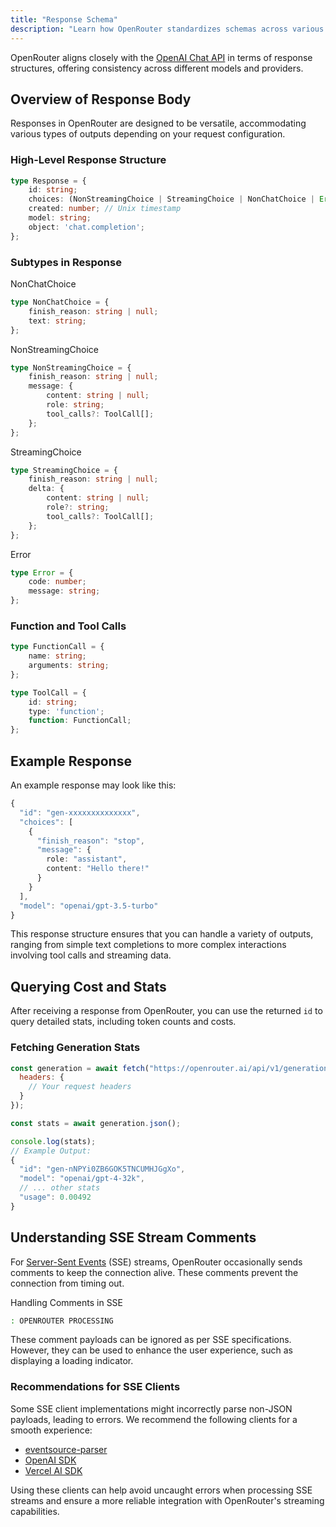```yaml
---
title: "Response Schema"
description: "Learn how OpenRouter standardizes schemas across various models and providers."
---
```


OpenRouter aligns closely with the [OpenAI Chat API](https://platform.openai.com/docs/api-reference/chat/create) in terms of response structures, offering consistency across different models and providers.

## Overview of Response Body

Responses in OpenRouter are designed to be versatile, accommodating various types of outputs depending on your request configuration.

### High-Level Response Structure

```typescript
type Response = {
    id: string;
    choices: (NonStreamingChoice | StreamingChoice | NonChatChoice | Error)[];
    created: number; // Unix timestamp
    model: string;
    object: 'chat.completion';
};
```

### Subtypes in Response

NonChatChoice

```typescript
type NonChatChoice = {
    finish_reason: string | null;
    text: string;
};
```

NonStreamingChoice
```typescript
type NonStreamingChoice = {
    finish_reason: string | null;
    message: {
        content: string | null;
        role: string;
        tool_calls?: ToolCall[];
    };
};
```

StreamingChoice
```typescript
type StreamingChoice = {
    finish_reason: string | null;
    delta: {
        content: string | null;
        role?: string;
        tool_calls?: ToolCall[];
    };
};
```

Error
```typescript
type Error = {
    code: number;
    message: string;
};
```

### Function and Tool Calls

```typescript
type FunctionCall = {
    name: string;
    arguments: string;
};

type ToolCall = {
    id: string;
    type: 'function';
    function: FunctionCall;
};
```

## Example Response

An example response may look like this:

```typescript
{
  "id": "gen-xxxxxxxxxxxxxx",
  "choices": [
    {
      "finish_reason": "stop",
      "message": {
        role: "assistant",
        content: "Hello there!"
      }
    }
  ],
  "model": "openai/gpt-3.5-turbo"
}
```

This response structure ensures that you can handle a variety of outputs, ranging from simple text completions to more complex interactions involving tool calls and streaming data.

## Querying Cost and Stats

After receiving a response from OpenRouter, you can use the returned `id` to query detailed stats, including token counts and costs.

### Fetching Generation Stats

```javascript
const generation = await fetch("https://openrouter.ai/api/v1/generation?id=$GENERATION_ID", {
  headers: {
    // Your request headers
  }
});

const stats = await generation.json();

console.log(stats);
// Example Output:
{
  "id": "gen-nNPYi0ZB6GOK5TNCUMHJGgXo",
  "model": "openai/gpt-4-32k",
  // ... other stats
  "usage": 0.00492
}
```

## Understanding SSE Stream Comments

For [Server-Sent Events](https://html.spec.whatwg.org/multipage/server-sent-events.html#authoring-notes) (SSE) streams, OpenRouter occasionally sends comments to keep the connection alive. These comments prevent the connection from timing out.

Handling Comments in SSE

```bash
: OPENROUTER PROCESSING
```

These comment payloads can be ignored as per SSE specifications. However, they can be used to enhance the user experience, such as displaying a loading indicator.

### Recommendations for SSE Clients

Some SSE client implementations might incorrectly parse non-JSON payloads, leading to errors. We recommend the following clients for a smooth experience:

- [eventsource-parser](https://github.com/rexxars/eventsource-parser)
- [OpenAI SDK](https://www.npmjs.com/package/openai)
- [Vercel AI SDK](https://www.npmjs.com/package/ai)

Using these clients can help avoid uncaught errors when processing SSE streams and ensure a more reliable integration with OpenRouter's streaming capabilities.


